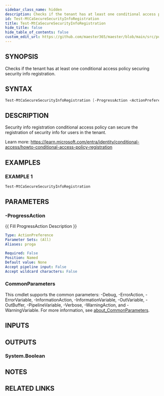 ```yaml
---
sidebar_class_name: hidden
description: Checks if the tenant has at least one conditional access policy securing security info registration.
id: Test-MtCaSecureSecurityInfoRegistration
title: Test-MtCaSecureSecurityInfoRegistration
hide_title: false
hide_table_of_contents: false
custom_edit_url: https://github.com/maester365/maester/blob/main/src/public/Test-MtCaSecureSecurityInfoRegistration.ps1
---
```


## SYNOPSIS

Checks if the tenant has at least one conditional access policy securing security info registration.

## SYNTAX

```powershell
Test-MtCaSecureSecurityInfoRegistration [-ProgressAction <ActionPreference>] [<CommonParameters>]
```

## DESCRIPTION

Security info registration conditional access policy can secure the registration of security info for users in the tenant.

Learn more:
https://learn.microsoft.com/entra/identity/conditional-access/howto-conditional-access-policy-registration

## EXAMPLES

### EXAMPLE 1

```powershell
Test-MtCaSecureSecurityInfoRegistration
```

## PARAMETERS

### -ProgressAction

\{\{ Fill ProgressAction Description \}\}

```yaml
Type: ActionPreference
Parameter Sets: (All)
Aliases: proga

Required: False
Position: Named
Default value: None
Accept pipeline input: False
Accept wildcard characters: False
```

### CommonParameters

This cmdlet supports the common parameters: -Debug, -ErrorAction, -ErrorVariable, -InformationAction, -InformationVariable, -OutVariable, -OutBuffer, -PipelineVariable, -Verbose, -WarningAction, and -WarningVariable. For more information, see [about_CommonParameters](http://go.microsoft.com/fwlink/?LinkID=113216).

## INPUTS

## OUTPUTS

### System.Boolean

## NOTES

## RELATED LINKS
